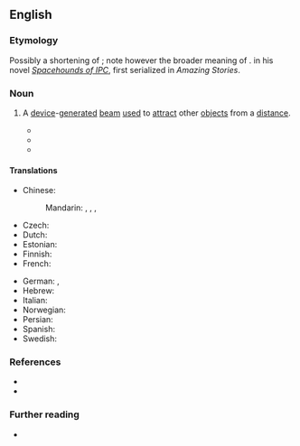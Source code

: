 ==English==

===Etymology===
Possibly a shortening of {{m|en|[[attractor]] [[beam]]}}; note however the broader meaning of {{m|en|tractor|gloss=machinery that pulls something}}. {{coin|en|nat=American|occ=science fiction author|E. E. Smith|in=1931}} in his novel ''[[wikipedia:Spacehounds of IPC|Spacehounds of IPC]]'', first serialized in ''Amazing Stories''.

===Noun===
{{en-noun}}

# {{lb|en|science fiction}} A [[device]]-[[generate]]d [[beam#Noun|beam]] [[use#Verb|used]] to [[attract]] other [[object#Noun|objects]] from a [[distance#Noun|distance]].
#: {{antonyms|en|pressor beam|repulsor beam}}
#* {{quote-journal|en|author=E. E. “Doc” Smith|authorlink=E. E. Smith|title=[[w:Spacehounds of IPC|Spacehounds of IPC]]|magazine=Amazing Stories|month=August|year=1931|volume=6|issue=5|page=549|url=http://www.gutenberg.org/files/20857/20857-h/20857-h.htm|passage=Through it Stevens saw with satisfaction that the ''Forlorn Hope'' was not being abandoned; in the grip of powerful '''tractor beams''', every fragment of the wreckage was following close behind them in their flight through space.}}
#* {{quote-journal|en|author=Murray Leinster|authorlink=Murray Leinster|title=The Ethical Equations|magazine=Astounding Science Fiction|month=June|year=1945|volume=35|issue=4|page=122|passage=By the way they're braced, there are '''tractor beams''' and pressor beams and—there are vacuum tubes that have grids but apparently work with cold cathodes.}}
#* {{quote-av|en|writer=[[wikipedia:George Lucas|George Lucas]]|actor={{w|Harrison Ford}}|role={{w|Han Solo}}|title=[[w:Star Wars (film)|Star Wars Episode IV: A New Hope]]|year=1977|passage=We're caught in a '''tractor beam'''! It's pulling us in!
}}

====Translations====
{{trans-top|device-generated beam used to attract other objects from a distance}}
* Chinese:
*: Mandarin: {{t|cmn|牽引波束}}, {{t|cmn|牵引波束|tr=qiānyǐn bōshù}}, {{t|cmn|牽引光束}}, {{t|cmn|牵引光束|tr=qiānyǐn guāngshù}}
* Czech: {{t-check|cs|vlečný paprsek}}
* Dutch: {{t+check|nl|trekstraal}}
* Estonian: {{t-check|et|haardekiir}}
* Finnish: {{t|fi|vetosäde}}
* French: {{t-check|fr|rayon tracteur|m}}
{{trans-mid}}
* German: {{t+|de|Traktorstrahl|m}}, {{t|de|Fangstrahl|m}}
* Hebrew: {{t-check|he|קרן גרירה}}
* Italian: {{t|it|raggio traente|m}}
* Norwegian: {{t-check|no|traktorstråle}}
* Persian: {{t-check|fa|پرتو کششی}}
* Spanish: {{t|es|rayo tractor|m}}
* Swedish: {{t-check|sv|traktorstråle}}
{{trans-bottom}}

===References===
* {{R:Brave New Words}}
* {{R:HDSF|131|tractor beam n.}}

===Further reading===
* {{pedia}}